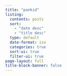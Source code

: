 ```yaml
---
title: "pankid"
listing:
  contents: posts
  sort: 
    - "date desc"
    - "title desc"
  type: default
  date-format: iso
  categories: true
  sort-ui: true
  filter-ui: true
page-layout: full
title-block-banner: false
---
```



